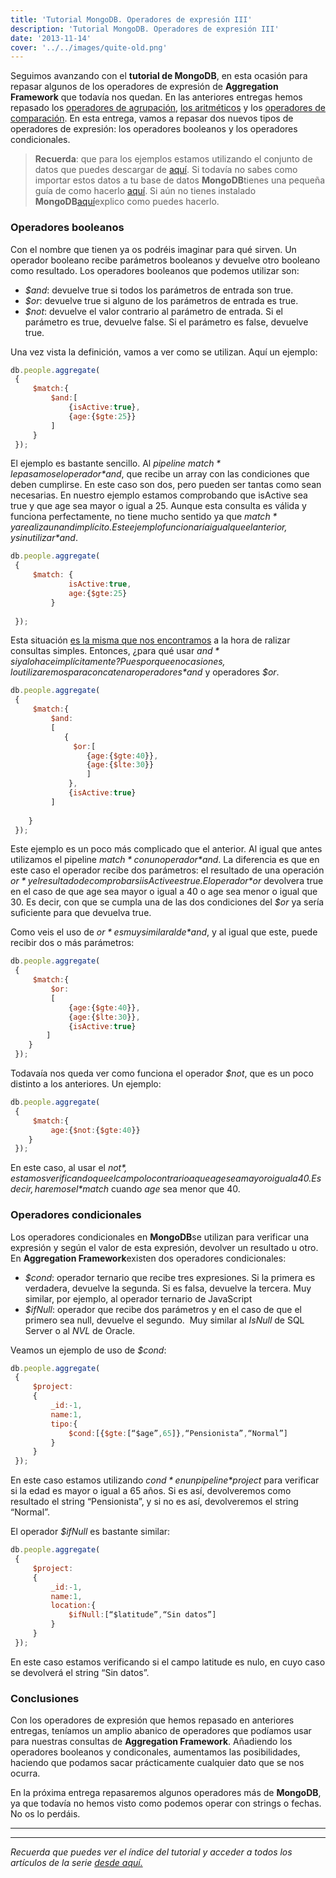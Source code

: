 ```yaml
---
title: 'Tutorial MongoDB. Operadores de expresión III'
description: 'Tutorial MongoDB. Operadores de expresión III'
date: '2013-11-14'
cover: '../../images/quite-old.png'
---
```


Seguimos avanzando con el **tutorial de MongoDB**, en esta ocasión para
repasar algunos de los operadores de expresión de **Aggregation
Framework** que todavía nos quedan. En las anteriores entregas hemos
repasado los [operadores de
agrupación](https://www.charlascylon.com/post/65600378745/tutorial-mongodb-operadores-expresion-i "enlace a entrada de operadores de agrupación"),
[los
aritméticos](https://www.charlascylon.com/post/65600378745/tutorial-mongodb-operadores-expresion-i "enlace a entrada de operadores aritméticos")
y los [operadores de
comparación](https://www.charlascylon.com/post/66079577017/tutorial-mongodb-operadores-expresion-ii "enlace a entrada sobre operadores de comparación").
En esta entrega, vamos a repasar dos nuevos tipos de operadores de
expresión: los operadores booleanos y los operadores condicionales.

> **Recuerda**: que para los ejemplos estamos utilizando el conjunto de
> datos que puedes descargar de
> [aquí](https://skydrive.live.com/download?resid=1F8D7C58B1FC74AE%211168 "enlace a conjunto de datos de los ejemplos").
> Si todavía no sabes como importar estos datos a tu base de datos
> **MongoDB**tienes una pequeña guía de como hacerlo
> [aquí](https://www.charlascylon.com/post/61794340001/tutorial-mongodb-operaciones-de-consulta "enlace a entrada donde se explica el comando mongoimport").
> Si aún no tienes instalado
> **MongoDB**[aquí](https://www.charlascylon.com/post/61794337102/tutorial-mongodb-instalacion-y-configuracion "enlace a entrada de instalación de MongoDB")explico
> como puedes hacerlo.

### Operadores booleanos

Con el nombre que tienen ya os podréis imaginar para qué sirven. Un
operador booleano recibe parámetros booleanos y devuelve otro booleano
como resultado. Los operadores booleanos que podemos utilizar son:

-   *$and*: devuelve true si todos los parámetros de entrada son true.
-   *$or*: devuelve true si alguno de los parámetros de entrada es true.
-   *$not*: devuelve el valor contrario al parámetro de entrada. Si el parámetro es true, devuelve false. Si el parámetro es false, devuelve true.

Una vez vista la definición, vamos a ver como se utilizan. Aquí un
ejemplo:

```javascript
db.people.aggregate(
 {
     $match:{
         $and:[
             {isActive:true},
             {age:{$gte:25}}
         ]        
     }    
 });
```

El ejemplo es bastante sencillo. Al *pipeline $match* le pasamos el
operador *$and*, que recibe un array con las condiciones que deben
cumplirse. En este caso son dos, pero pueden ser tantas como sean
necesarias. En nuestro ejemplo estamos comprobando que isActive sea true
y que age sea mayor o igual a 25. Aunque esta consulta es válida y
funciona perfectamente, no tiene mucho sentido ya que *$match* ya
realiza un and implícito. Este ejemplo funcionaría igual que el
anterior, y sin utilizar *$and*.

```javascript
db.people.aggregate(
 {
     $match: {
             isActive:true,
             age:{$gte:25}
         }   
     
 });
```

Esta situación [es la misma que nos
encontramos](https://www.charlascylon.com/post/61794343130/tutorial-mongodb-operaciones-de-consulta-avanzadas-i "enlace a consultas avanzadas en MongoDB")
a la hora de ralizar consultas simples. Entonces, ¿para qué usar
*$and* si ya lo hace implícitamente? Pues porque en ocasiones, lo
utilizaremos para concatenar operadores *$and* y operadores *$or*.

```javascript
db.people.aggregate(
 {
     $match:{
         $and:
         [
            {
              $or:[
                 {age:{$gte:40}},
                 {age:{$lte:30}}
                 ]
             },
             {isActive:true}            
         ]
                 
    }    
 });
```

Este ejemplo es un poco más complicado que el anterior. Al igual que
antes utilizamos el pipeline *$match* con un operador *$and*. La
diferencia es que en este caso el operador recibe dos parámetros: el
resultado de una operación *$or* y el resultado de comprobar si isActive
es true. El operador *$or* devolvera true en el caso de que age sea
mayor o igual a 40 o age sea menor o igual que 30. Es decir, con que se
cumpla una de las dos condiciones del *$or* ya sería suficiente para
que devuelva true. 

Como veis el uso de *$or* es muy similar al de *$and*, y al igual que
este, puede recibir dos o más parámetros:

```javascript
db.people.aggregate(
 {
     $match:{        
         $or:
         [
             {age:{$gte:40}},
             {age:{$lte:30}},
             {isActive:true}            
        ]                
    }    
 });
```

Todavaía nos queda ver como funciona el operador *$not*, que es un poco
distinto a los anteriores. Un ejemplo:

```javascript
db.people.aggregate(
 {
     $match:{        
         age:{$not:{$gte:40}}                   
    }    
 });
```

En este caso, al usar el *$not*,  estamos verificando que el campo lo
contrario a que age sea mayor o igual a 40. Es decir, haremos el
*$match* cuando *age* sea menor que 40.

### Operadores condicionales

Los operadores condicionales en **MongoDB**se utilizan para verificar
una expresión y según el valor de esta expresión, devolver un resultado
u otro. En **Aggregation Framework**existen dos operadores
condicionales:

-   *$cond*: operador ternario que recibe tres expresiones. Si la primera es verdadera, devuelve la segunda. Si es falsa, devuelve la tercera. Muy similar, por ejemplo, al operador ternario de
    JavaScript
-   *$ifNull*: operador que recibe dos parámetros y en el caso de que el primero sea null, devuelve el segundo.  Muy similar al *IsNull* de  SQL Server o al *NVL* de Oracle.

Veamos un ejemplo de uso de *$cond*:

```javascript
db.people.aggregate(
 {
     $project:
     {           
         _id:-1,
         name:1,
         tipo:{
             $cond:[{$gte:[“$age”,65]},“Pensionista”,“Normal”]
         }
     }    
 });
```

En este caso estamos utilizando *$cond* en un pipeline *$project* para
verificar si la edad es mayor o igual a 65 años. Si es así, devolveremos
como resultado el string “Pensionista”, y si no es así, devolveremos el
string “Normal”.

El operador *$ifNull* es bastante similar:

```javascript
db.people.aggregate(
 {
     $project:
     {           
         _id:-1,
         name:1,
         location:{
             $ifNull:[“$latitude”,“Sin datos”]
         }
     }    
 });
```

En este caso estamos verificando si el campo latitude es nulo, en cuyo
caso se devolverá el string “Sin datos”.

### Conclusiones

Con los operadores de expresión que hemos repasado en anteriores
entregas, teníamos un amplio abanico de operadores que podíamos usar
para nuestras consultas de **Aggregation Framework**. Añadiendo los
operadores booleanos y condiconales, aumentamos las posibilidades,
haciendo que podamos sacar prácticamente cualquier dato que se nos
ocurra.

En la próxima entrega repasaremos algunos operadores más de **MongoDB**,
ya que todavía no hemos visto como podemos operar con strings o fechas.
No os lo perdáis.

* * * * *

* * * * *

*Recuerda que puedes ver el índice del tutorial y acceder a todos los
artículos de la serie [desde aquí.](https://charlascylon.com/tutorialmongo)*